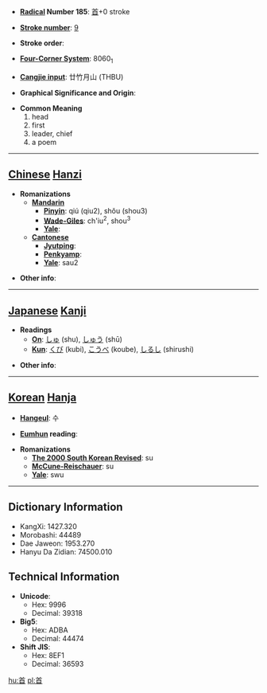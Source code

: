 * '''[[Wiktionary:Chinese radical index| Radical]] Number 185''': [[Wiktionary:Chinese radical index 首|首]]+0 stroke

* '''[[Wiktionary:Chinese total strokes index|Stroke number]]''': [[Wiktionary:Chinese total strokes index 9|9]]

* '''Stroke order''': 

* '''[[Wiktionary:Chinese four corner index|Four-Corner System]]''': 8060<sub>1</sub>

* '''[[Wiktionary:Chinese Cangjie index|Cangjie input]]''': 廿竹月山 (THBU)

* '''Graphical Significance and Origin''': 

* '''Common Meaning'''
*#head
*# first
*# leader, chief
*# a poem


----

== [[Chinese]] [[Hanzi]] ==

* '''Romanizations'''
** '''[[Mandarin]]'''
*** '''[[Pinyin]]''': qiú (qiu2), shǒu (shou3)
*** '''[[Wade-Giles]]''': ch'iu<sup>2</sup>, shou<sup>3</sup>
*** '''[[Yale]]''': 
** '''[[Cantonese]]'''
*** '''[[Jyutping]]''':
*** '''[[Penkyamp]]''': 
*** '''[[Yale]]''': sau2

* '''Other info''': 

----

== [[Japanese]] [[Kanji]] ==

* '''Readings'''
** '''[[On]]''': [[しゅ]] (shu), [[しゅう]] (shū)
** '''[[Kun]]''': [[くび]] (kubi), [[こうべ]] (koube), [[しるし]] (shirushi)

* '''Other info''':  

----

== [[Korean]] [[Hanja]] ==

* '''[[Hangeul]]''': 수

* '''[[Eumhun]] reading''': 

* '''Romanizations'''
** '''[[The 2000 South Korean Revised Romanization|The 2000 South Korean Revised]]''': su
** '''[[McCune-Reischauer]]''': su
** '''[[Yale]]''': swu

----

== Dictionary Information ==

* KangXi: 1427.320
* Morobashi: 44489
* Dae Jaweon: 1953.270
* Hanyu Da Zidian: 74500.010

== Technical Information ==

* '''Unicode''':
** Hex: 9996
** Decimal: 39318
* '''Big5''':
** Hex: ADBA
** Decimal: 44474
* '''Shift JIS''':
** Hex: 8EF1
** Decimal: 36593

[[hu:首]]
[[pl:首]]